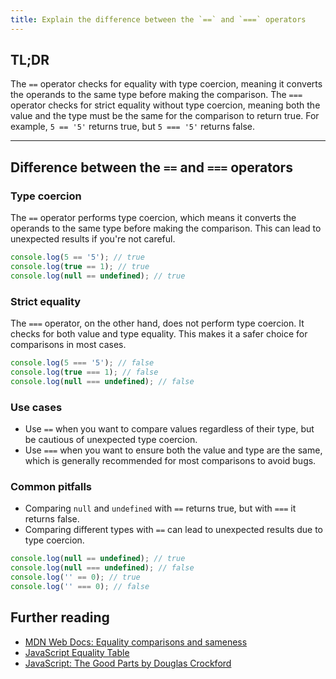 ```yaml
---
title: Explain the difference between the `==` and `===` operators
---
```


## TL;DR

The `==` operator checks for equality with type coercion, meaning it converts the operands to the same type before making the comparison. The `===` operator checks for strict equality without type coercion, meaning both the value and the type must be the same for the comparison to return true. For example, `5 == '5'` returns true, but `5 === '5'` returns false.

---

## Difference between the `==` and `===` operators

### Type coercion

The `==` operator performs type coercion, which means it converts the operands to the same type before making the comparison. This can lead to unexpected results if you're not careful.

```js
console.log(5 == '5'); // true
console.log(true == 1); // true
console.log(null == undefined); // true
```

### Strict equality

The `===` operator, on the other hand, does not perform type coercion. It checks for both value and type equality. This makes it a safer choice for comparisons in most cases.

```js
console.log(5 === '5'); // false
console.log(true === 1); // false
console.log(null === undefined); // false
```

### Use cases

- Use `==` when you want to compare values regardless of their type, but be cautious of unexpected type coercion.
- Use `===` when you want to ensure both the value and type are the same, which is generally recommended for most comparisons to avoid bugs.

### Common pitfalls

- Comparing `null` and `undefined` with `==` returns true, but with `===` it returns false.
- Comparing different types with `==` can lead to unexpected results due to type coercion.

```js
console.log(null == undefined); // true
console.log(null === undefined); // false
console.log('' == 0); // true
console.log('' === 0); // false
```

## Further reading

- [MDN Web Docs: Equality comparisons and sameness](https://developer.mozilla.org/en-US/docs/Web/JavaScript/Equality_comparisons_and_sameness)
- [JavaScript Equality Table](https://dorey.github.io/JavaScript-Equality-Table/)
- [JavaScript: The Good Parts by Douglas Crockford](https://www.oreilly.com/library/view/javascript-the-good/9780596517748/)

